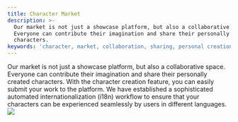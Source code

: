```yaml
---
title: Character Market
description: >-
  Our market is not just a showcase platform, but also a collaborative space.
  Everyone can contribute their imagination and share their personally created
  characters.
keywords: 'character, market, collaboration, sharing, personal creation'
---
```


<Info>
Our market is not just a showcase platform, but also a collaborative space. Everyone can contribute their imagination and share their personally created characters. 
With the character creation feature, you can easily submit your work to the platform. We have established a sophisticated automated internationalization (i18n) workflow to ensure that your characters can be experienced seamlessly by users in different languages.
</Info>

<Frame>
  <img src="https://oss.vidol.chat/assets/83562d0fdcb90a39eddff656dddfefef.webp" />
</Frame>

